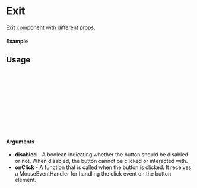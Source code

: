 
<Meta of={Exit} title="Exit" />

# Exit

Exit component with different props.

#### Example

<Canvas of={Exit.Default} layout="padded" />

## Usage

```ts
import {Exit} from "erinmyoung-ui";

const ExitExample = () => {
  return (
      <Exit
        onClick={()=> console.log("Clicked")}
      />
  );
};

export default ExitExample;
```

#### Arguments

- **disabled** - A boolean indicating whether the button should be disabled or not. When disabled, the button cannot be clicked or interacted with.
- **onClick** - A function that is called when the button is clicked. It receives a MouseEventHandler for handling the click event on the button element.
